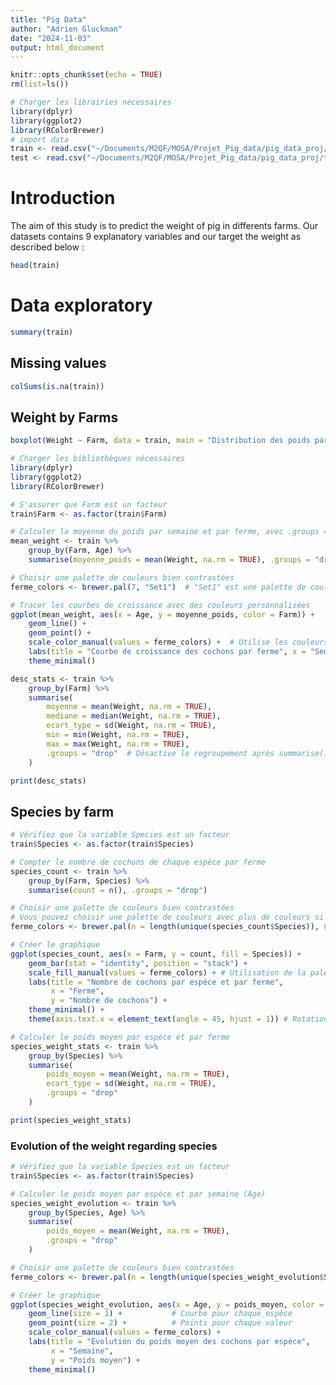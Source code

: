 ```yaml
---
title: "Pig Data"
author: "Adrien Gluckman"
date: "2024-11-03"
output: html_document
---
```


```r
knitr::opts_chunk$set(echo = TRUE)
rm(list=ls())
```

```r
# Charger les librairies nécessaires
library(dplyr)
library(ggplot2)
library(RColorBrewer)
# import data 
train <- read.csv("~/Documents/M2QF/MOSA/Projet_Pig_data/pig_data_proj/train1.csv")
test <- read.csv("~/Documents/M2QF/MOSA/Projet_Pig_data/pig_data_proj/test1.csv")
```

# Introduction

The aim of this study is to predict the weight of pig in differents farms. Our datasets contains 9 explanatory variables and our target the weight as described below :

```r
head(train)
```

# Data exploratory 

```r
summary(train)
```

## Missing values 

```r
colSums(is.na(train))
```

## Weight by Farms 

```r
boxplot(Weight ~ Farm, data = train, main = "Distribution des poids par ferme")
```

```r
# Charger les bibliothèques nécessaires
library(dplyr)
library(ggplot2)
library(RColorBrewer)

# S'assurer que Farm est un facteur
train$Farm <- as.factor(train$Farm)

# Calculer la moyenne du poids par semaine et par ferme, avec .groups = "drop"
mean_weight <- train %>%
    group_by(Farm, Age) %>%
    summarise(moyenne_poids = mean(Weight, na.rm = TRUE), .groups = "drop")

# Choisir une palette de couleurs bien contrastées
ferme_colors <- brewer.pal(7, "Set1")  # "Set1" est une palette de couleurs discrètes bien distinctes

# Tracer les courbes de croissance avec des couleurs personnalisées
ggplot(mean_weight, aes(x = Age, y = moyenne_poids, color = Farm)) +
    geom_line() +
    geom_point() +
    scale_color_manual(values = ferme_colors) +  # Utilise les couleurs définies
    labs(title = "Courbe de croissance des cochons par ferme", x = "Semaine", y = "Poids moyen") +
    theme_minimal()

```

```r
desc_stats <- train %>%
    group_by(Farm) %>%
    summarise(
        moyenne = mean(Weight, na.rm = TRUE),
        mediane = median(Weight, na.rm = TRUE),
        ecart_type = sd(Weight, na.rm = TRUE),
        min = min(Weight, na.rm = TRUE),
        max = max(Weight, na.rm = TRUE),
        .groups = "drop"  # Désactive le regroupement après summarise()
    )

print(desc_stats)


```

## Species by farm 

```r

# Vérifiez que la variable Species est un facteur
train$Species <- as.factor(train$Species)

# Compter le nombre de cochons de chaque espèce par ferme
species_count <- train %>%
    group_by(Farm, Species) %>%
    summarise(count = n(), .groups = "drop")

# Choisir une palette de couleurs bien contrastées
# Vous pouvez choisir une palette de couleurs avec plus de couleurs si nécessaire
ferme_colors <- brewer.pal(n = length(unique(species_count$Species)), name = "Set2")

# Créer le graphique
ggplot(species_count, aes(x = Farm, y = count, fill = Species)) +
    geom_bar(stat = "identity", position = "stack") +
    scale_fill_manual(values = ferme_colors) + # Utilisation de la palette de couleurs personnalisée
    labs(title = "Nombre de cochons par espèce et par ferme", 
         x = "Ferme", 
         y = "Nombre de cochons") +
    theme_minimal() +
    theme(axis.text.x = element_text(angle = 45, hjust = 1)) # Rotation des étiquettes de l'axe x pour une meilleure lisibilité
```

```r
# Calculer le poids moyen par espèce et par ferme
species_weight_stats <- train %>%
    group_by(Species) %>%
    summarise(
        poids_moyen = mean(Weight, na.rm = TRUE),
        ecart_type = sd(Weight, na.rm = TRUE),
        .groups = "drop"
    )

print(species_weight_stats)

```

### Evolution of the weight regarding species

```r
# Vérifiez que la variable Species est un facteur
train$Species <- as.factor(train$Species)

# Calculer le poids moyen par espèce et par semaine (Age)
species_weight_evolution <- train %>%
    group_by(Species, Age) %>%
    summarise(
        poids_moyen = mean(Weight, na.rm = TRUE),
        .groups = "drop"
    )

# Choisir une palette de couleurs bien contrastées
ferme_colors <- brewer.pal(n = length(unique(species_weight_evolution$Species)), name = "Set1")

# Créer le graphique
ggplot(species_weight_evolution, aes(x = Age, y = poids_moyen, color = Species)) +
    geom_line(size = 1) +           # Courbe pour chaque espèce
    geom_point(size = 2) +          # Points pour chaque valeur
    scale_color_manual(values = ferme_colors) +
    labs(title = "Évolution du poids moyen des cochons par espèce", 
         x = "Semaine", 
         y = "Poids moyen") +
    theme_minimal()


```
